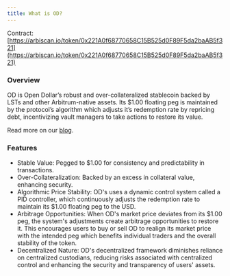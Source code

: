 ```yaml
---
title: What is OD?
---
```


Contract: [https://arbiscan.io/token/0x221A0f68770658C15B525d0F89F5da2baAB5f321](https://arbiscan.io/token/0x221A0f68770658C15B525d0F89F5da2baAB5f321)

### Overview

OD is Open Dollar’s robust and over-collateralized stablecoin backed by LSTs and other Arbitrum-native assets. Its $1.00 floating peg is maintained by the protocol’s algorithm which adjusts it’s redemption rate by repricing debt, incentivizing vault managers to take actions to restore its value.

Read more on our [blog](https://www.opendollar.com/blog/control-pegged-stablecoin-mechanics-how-od-stays-stable).

### Features

* Stable Value: Pegged to $1.00 for consistency and predictability in transactions.
* Over-Collateralization: Backed by an excess in collateral value, enhancing security.
* Algorithmic Price Stability: OD's uses a dynamic control system called a PID controller, which continuously adjusts the redemption rate to maintain its $1.00 floating peg to the USD.
* Arbitrage Opportunities: When OD's market price deviates from its $1.00 peg, the system's adjustments create arbitrage opportunities to restore it. This encourages users to buy or sell OD to realign its market price with the intended peg which benefits individual traders and the overall stability of the token.
* Decentralized Nature: OD's decentralized framework diminishes reliance on centralized custodians, reducing risks associated with centralized control and enhancing the security and transparency of users' assets.
